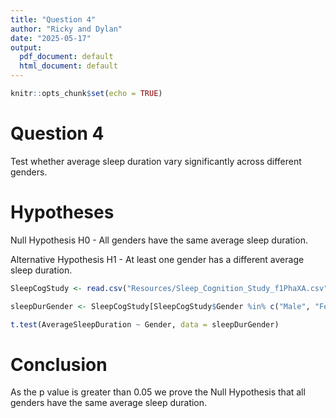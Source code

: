 ```yaml
---
title: "Question 4"
author: "Ricky and Dylan"
date: "2025-05-17"
output:
  pdf_document: default
  html_document: default
---
```


```r
knitr::opts_chunk$set(echo = TRUE)
```

# Question 4

Test whether average sleep duration vary significantly across different genders.

# Hypotheses

Null Hypothesis H0 - All genders have the same average sleep duration.

Alternative Hypothesis H1 - At least one gender has a different average sleep duration.

```r
SleepCogStudy <- read.csv("Resources/Sleep_Cognition_Study_f1PhaXA.csv")
```

```r
sleepDurGender <- SleepCogStudy[SleepCogStudy$Gender %in% c("Male", "Female"), ]

t.test(AverageSleepDuration ~ Gender, data = sleepDurGender)
```

# Conclusion

As the p value is greater than 0.05 we prove the Null Hypothesis that all genders have the same average sleep duration.

